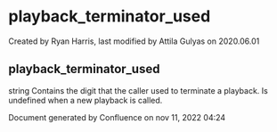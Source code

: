 
# playback_terminator_used 

 Created by  Ryan Harris, last modified by  Attila Gulyas on 2020.06.01

## playback_terminator_used

string Contains the digit that the caller used to terminate a playback. Is undefined when a new playback is called.

Document generated by Confluence on nov 11, 2022 04:24
